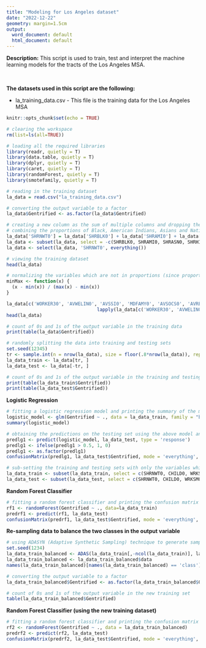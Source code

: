 ---
title: "Modeling for Los Angeles dataset"
date: "2022-12-22"
geometry: margin=1.5cm
output:
  word_document: default
  html_document: default
---
**Description:** This script is used to train, test and interpret the machine learning models for the tracts of the Los Angeles MSA.

<br>

**The datasets used in this script are the following:**

* la_training_data.csv - This file is the training data for the Los Angeles MSA

```{r setup, include=FALSE}
knitr::opts_chunk$set(echo = TRUE)
```

```{r}
# clearing the workspace
rm(list=ls(all=TRUE))

# loading all the required libraries
library(readr, quietly = T)
library(data.table, quietly = T)
library(dplyr, quietly = T)
library(caret, quietly = T)
library(randomForest, quietly = T)
library(smotefamily, quietly = T)
```

```{r}
# reading in the training dataset
la_data = read.csv("la_training_data.csv")

# converting the output variable to a factor
la_data$Gentrified <- as.factor(la_data$Gentrified)
```

```{r}
# creating a new column as the sum of multiple columns and dropping the individual columns
# combining the proportions of Black, American Indians, Asians and Native Hawaiian and other Pacific Islander population.
la_data['SHRNWT0'] = la_data['SHRBLK0'] + la_data['SHRAMI0'] + la_data['SHRASN0'] + la_data['SHRHIP0']
la_data <- subset(la_data, select = -c(SHRBLK0, SHRAMI0, SHRASN0, SHRHIP0))
la_data <- select(la_data, 'SHRNWT0', everything())

# viewing the training dataset
head(la_data)
```

```{r}
# normalizing the variables which are not in proportions (since proportions are already between 0 - 1)
minMax <- function(x) {
  (x - min(x)) / (max(x) - min(x))
}

la_data[c('WORKER30', 'AVWELIN0', 'AVSSI0', 'MDFAMY0', 'AVSOCS0', 'AVRETR0')] <- 
                                 lapply(la_data[c('WORKER30', 'AVWELIN0', 'AVSSI0', 'MDFAMY0', 'AVSOCS0', 'AVRETR0')], minMax)
head(la_data)
```
```{r}
# count of 0s and 1s of the output variable in the training data
print(table(la_data$Gentrified))
```

```{r}
# randomly splitting the data into training and testing sets 
set.seed(12345)
tr <- sample.int(n = nrow(la_data), size = floor(.8*nrow(la_data)), replace = FALSE)
la_data_train <- la_data[tr, ]
la_data_test <- la_data[-tr, ]
```

```{r}
# count of 0s and 1s of the output variable in the training and testing sets
print(table(la_data_train$Gentrified))
print(table(la_data_test$Gentrified))
```
**Logistic Regression**

```{r}
# fitting a logistic regression model and printing the summary of the model
logistic_model <- glm(Gentrified ~ ., data = la_data_train, family = "binomial")
summary(logistic_model)
```

```{r}
# obtaining the predictions on the testing set using the above model and printing the confusion matrix 
predlg1 <- predict(logistic_model, la_data_test, type = 'response')
predlg1 <- ifelse(predlg1 > 0.5, 1, 0)
predlg1 <- as.factor(predlg1)
confusionMatrix(predlg1, la_data_test$Gentrified, mode = 'everything', positive = '1')
```

```{r}
# sub-setting the training and testing sets with only the variables which are inferred as statistically significant from the logistic model
la_data_train <- subset(la_data_train, select = c(SHRNWT0, CHILD0, WRKSM0, POVRAT0, MDFAMY0, Gentrified))
la_data_test <- subset(la_data_test, select = c(SHRNWT0, CHILD0, WRKSM0, POVRAT0, MDFAMY0, Gentrified))
```

**Random Forest Classifier**

```{r}
# fitting a random forest classifier and printing the confusion matrix
rf1 <- randomForest(Gentrified ~ ., data=la_data_train)
predrf1 <- predict(rf1, la_data_test)
confusionMatrix(predrf1, la_data_test$Gentrified, mode = 'everything', positive = '1')
```

**Re-sampling data to balance the two classes in the output variable**

```{r}
# using ADASYN (Adaptive Synthetic Sampling) technique to generate samples of the minority class
set.seed(1234)
la_data_train_balanced <- ADAS(la_data_train[,-ncol(la_data_train)], la_data_train$Gentrified)
la_data_train_balanced <- la_data_train_balanced$data
names(la_data_train_balanced)[names(la_data_train_balanced) == 'class'] <- 'Gentrified'

# converting the output variable to a factor
la_data_train_balanced$Gentrified <- as.factor(la_data_train_balanced$Gentrified)

# count of 0s and 1s of the output variable in the new training set
table(la_data_train_balanced$Gentrified)
```

**Random Forest Classifier (using the new training dataset)**

```{r}
# fitting a random forest classifier and printing the confusion matrix
rf2 <- randomForest(Gentrified ~ ., data = la_data_train_balanced)
predrf2 <- predict(rf2, la_data_test)
confusionMatrix(predrf2, la_data_test$Gentrified, mode = 'everything', positive = '1')
```